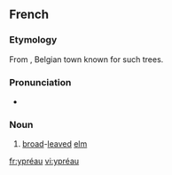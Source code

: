 ==French==

===Etymology===
From {{term|Ypres}}, Belgian town known for such trees.

===Pronunciation===
* {{IPA|/ipʁeo/|lang=fr}}

===Noun===
{{fr-noun|m|plural=ypréaux}}

# [[broad]]-[[leaved]] [[elm]]

[[fr:ypréau]]
[[vi:ypréau]]